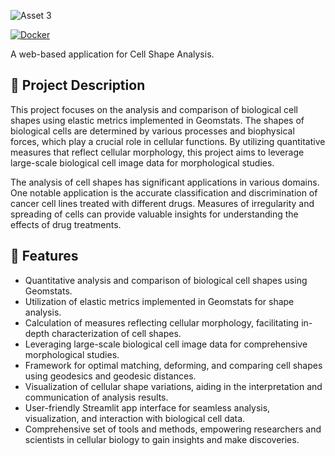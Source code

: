 ![Asset 3](https://github.com/bioshape-lab/cells/assets/22850980/676529be-3b71-4f68-af14-baa267aeb066)

[![Docker](https://github.com/amilworks/cells/actions/workflows/docker-publish.yml/badge.svg)](https://github.com/amilworks/cells/actions/workflows/docker-publish.yml)

A web-based application for Cell Shape Analysis.

## 📝 Project Description 

This project focuses on the analysis and comparison of biological cell shapes using elastic metrics implemented in Geomstats. The shapes of biological cells are determined by various processes and biophysical forces, which play a crucial role in cellular functions. By utilizing quantitative measures that reflect cellular morphology, this project aims to leverage large-scale biological cell image data for morphological studies.

The analysis of cell shapes has significant applications in various domains. One notable application is the accurate classification and discrimination of cancer cell lines treated with different drugs. Measures of irregularity and spreading of cells can provide valuable insights for understanding the effects of drug treatments.

## 🎯 Features

- Quantitative analysis and comparison of biological cell shapes using Geomstats.
- Utilization of elastic metrics implemented in Geomstats for shape analysis.
- Calculation of measures reflecting cellular morphology, facilitating in-depth characterization of cell shapes.
- Leveraging large-scale biological cell image data for comprehensive morphological studies.
- Framework for optimal matching, deforming, and comparing cell shapes using geodesics and geodesic distances.
- Visualization of cellular shape variations, aiding in the interpretation and communication of analysis results.
- User-friendly Streamlit app interface for seamless analysis, visualization, and interaction with biological cell data.
- Comprehensive set of tools and methods, empowering researchers and scientists in cellular biology to gain insights and make discoveries.

